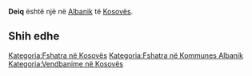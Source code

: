 {{Fshat në 
 | Emri                = Deiq
 | EmriAlt                = 
 | NAME_SHORT_FORM=      
 | NAME_GENERIC=      
 | NAME_SORT_NAME_RO=      DEIQ
 | FULL_NAME_RO = Deiq
 | FULL_NAME_ND_RO=Deiq
 | SORT_NAME_RG=DEIQ
 | FULL_NAME_RG=Deiq
 | FULL_NAME_ND_RG=Deiq
 | SRP_NAME_SHORT_FORM=      
 | SRP_NAME_GENERIC=      
 | SRP_NAME_SORT_NAME_RO=      
 | SRP_FULL_NAME_RO = 
 | SRP_FULL_NAME_ND_RO=
 | SRP_SORT_NAME_RG=
 | SRP_FULL_NAME_RG=
 | SRP_FULL_NAME_ND_RG=
 | Emri (Rasa dhanore) = 
 | Figura              = 
 | Shteti              = Kosovo
 | Komuna              = Albanik
 | Kodi postar         = 
 | Sipërfaqja          = 

 | Popullsia           = 

 | Regj. i popullsisë  = 
 | Dend. e popullsisë  = 
 | Faqja zyrtare       = 
 <!--- Koordinatat ----> 
 | Gjerësia            = 42.611389
 | Gjatësia            = 20.558611
 | Lartësia            = 
}}
'''Deiq''' është një [[]] në [[Albanik]] të [[Kosovës]].

<!-- == Gjeografia == -->
<!-- == Historia == -->
<!-- == Demografia == -->
== Shih edhe ==
{{Komuna Albanik}}
{{Kosovo-Administrata-Cung}}

[[Kategoria:Fshatra në Kosovës]]
[[Kategoria:Fshatra në Kommunes Albanik]]
[[Kategoria:Vendbanime në Kosovës]]
